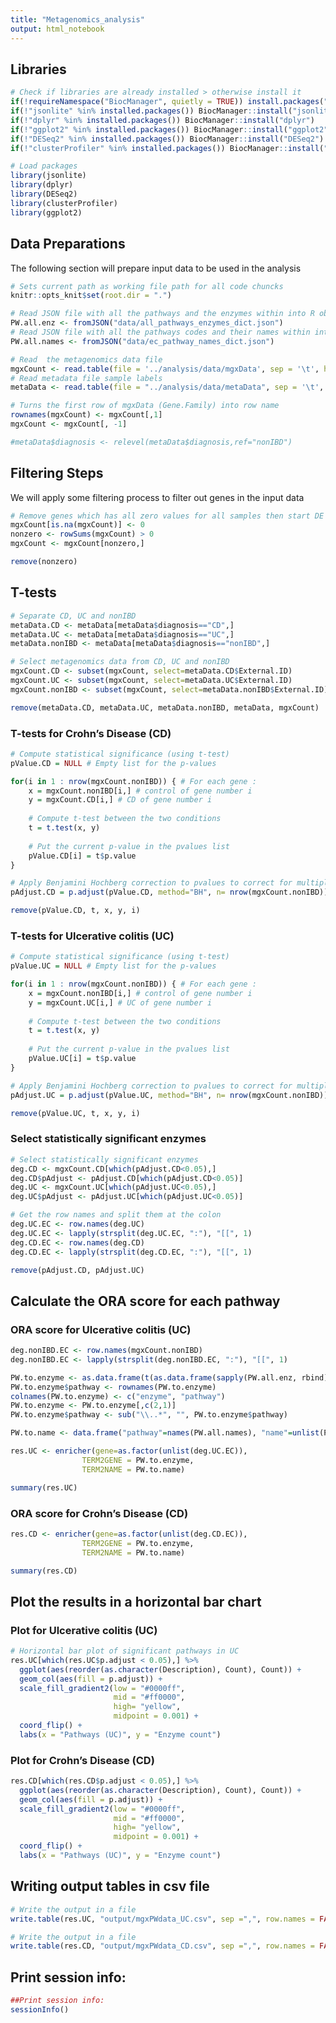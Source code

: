 ```yaml
---
title: "Metagenomics_analysis"
output: html_notebook
---
```


## Libraries

```r
# Check if libraries are already installed > otherwise install it
if(!requireNamespace("BiocManager", quietly = TRUE)) install.packages("BiocManager",repos = "http://cran.us.r-project.org")
if(!"jsonlite" %in% installed.packages()) BiocManager::install("jsonlite")
if(!"dplyr" %in% installed.packages()) BiocManager::install("dplyr")
if(!"ggplot2" %in% installed.packages()) BiocManager::install("ggplot2")
if(!"DESeq2" %in% installed.packages()) BiocManager::install("DESeq2")
if(!"clusterProfiler" %in% installed.packages()) BiocManager::install("clusterProfiler")

# Load packages
library(jsonlite)
library(dplyr)
library(DESeq2)
library(clusterProfiler)
library(ggplot2)
```


## Data Preparations

The following section will prepare input data to be used in the analysis

```r
# Sets current path as working file path for all code chuncks
knitr::opts_knit$set(root.dir = ".")

# Read JSON file with all the pathways and the enzymes within into R object
PW.all.enz <- fromJSON("data/all_pathways_enzymes_dict.json")
# Read JSON file with all the pathways codes and their names within into R object
PW.all.names <- fromJSON("data/ec_pathway_names_dict.json")

# Read  the metagenomics data file
mgxCount <- read.table(file = '../analysis/data/mgxData', sep = '\t', header = TRUE)
# Read metadata file sample labels
metaData <- read.table(file = "../analysis/data/metaData", sep = '\t', stringsAsFactors = TRUE, header = TRUE)

# Turns the first row of mgxData (Gene.Family) into row name
rownames(mgxCount) <- mgxCount[,1]
mgxCount <- mgxCount[, -1]

#metaData$diagnosis <- relevel(metaData$diagnosis,ref="nonIBD")
```

## Filtering Steps

We will apply some filtering process to filter out genes in the input data

```r
# Remove genes which has all zero values for all samples then start DE analysis
mgxCount[is.na(mgxCount)] <- 0
nonzero <- rowSums(mgxCount) > 0
mgxCount <- mgxCount[nonzero,]

remove(nonzero)
```

## T-tests

```r
# Separate CD, UC and nonIBD
metaData.CD <- metaData[metaData$diagnosis=="CD",]
metaData.UC <- metaData[metaData$diagnosis=="UC",]
metaData.nonIBD <- metaData[metaData$diagnosis=="nonIBD",]

# Select metagenomics data from CD, UC and nonIBD
mgxCount.CD <- subset(mgxCount, select=metaData.CD$External.ID)
mgxCount.UC <- subset(mgxCount, select=metaData.UC$External.ID)
mgxCount.nonIBD <- subset(mgxCount, select=metaData.nonIBD$External.ID)

remove(metaData.CD, metaData.UC, metaData.nonIBD, metaData, mgxCount)
```

### T-tests for Crohn's Disease (CD)

```r
# Compute statistical significance (using t-test)
pValue.CD = NULL # Empty list for the p-values

for(i in 1 : nrow(mgxCount.nonIBD)) { # For each gene : 
	x = mgxCount.nonIBD[i,] # control of gene number i
	y = mgxCount.CD[i,] # CD of gene number i
	
	# Compute t-test between the two conditions
	t = t.test(x, y)
	
	# Put the current p-value in the pvalues list
	pValue.CD[i] = t$p.value
}

# Apply Benjamini Hochberg correction to pvalues to correct for multiple testing
pAdjust.CD = p.adjust(pValue.CD, method="BH", n= nrow(mgxCount.nonIBD))

remove(pValue.CD, t, x, y, i)
```


### T-tests for Ulcerative colitis (UC)

```r
# Compute statistical significance (using t-test)
pValue.UC = NULL # Empty list for the p-values

for(i in 1 : nrow(mgxCount.nonIBD)) { # For each gene : 
	x = mgxCount.nonIBD[i,] # control of gene number i
	y = mgxCount.UC[i,] # UC of gene number i
	
	# Compute t-test between the two conditions
	t = t.test(x, y)
	
	# Put the current p-value in the pvalues list
	pValue.UC[i] = t$p.value
}

# Apply Benjamini Hochberg correction to pvalues to correct for multiple testing
pAdjust.UC = p.adjust(pValue.UC, method="BH", n= nrow(mgxCount.nonIBD))

remove(pValue.UC, t, x, y, i)
```


### Select statistically significant enzymes

```r
# Select statistically significant enzymes
deg.CD <- mgxCount.CD[which(pAdjust.CD<0.05),]
deg.CD$pAdjust <- pAdjust.CD[which(pAdjust.CD<0.05)]
deg.UC <- mgxCount.UC[which(pAdjust.UC<0.05),]
deg.UC$pAdjust <- pAdjust.UC[which(pAdjust.UC<0.05)]

# Get the row names and split them at the colon
deg.UC.EC <- row.names(deg.UC)
deg.UC.EC <- lapply(strsplit(deg.UC.EC, ":"), "[[", 1)
deg.CD.EC <- row.names(deg.CD)
deg.CD.EC <- lapply(strsplit(deg.CD.EC, ":"), "[[", 1)

remove(pAdjust.CD, pAdjust.UC)
```

## Calculate the ORA score for each pathway


### ORA score for Ulcerative colitis (UC)


```r
deg.nonIBD.EC <- row.names(mgxCount.nonIBD)
deg.nonIBD.EC <- lapply(strsplit(deg.nonIBD.EC, ":"), "[[", 1)

PW.to.enzyme <- as.data.frame(t(as.data.frame(sapply(PW.all.enz, rbind))))
PW.to.enzyme$pathway <- rownames(PW.to.enzyme)
colnames(PW.to.enzyme) <- c("enzyme", "pathway")
PW.to.enzyme <- PW.to.enzyme[,c(2,1)]
PW.to.enzyme$pathway <- sub("\\..*", "", PW.to.enzyme$pathway)

PW.to.name <- data.frame("pathway"=names(PW.all.names), "name"=unlist(PW.all.names))

res.UC <- enricher(gene=as.factor(unlist(deg.UC.EC)),
                TERM2GENE = PW.to.enzyme,
                TERM2NAME = PW.to.name)

summary(res.UC)
```


### ORA score for Crohn's Disease (CD)

```r
res.CD <- enricher(gene=as.factor(unlist(deg.CD.EC)),
                TERM2GENE = PW.to.enzyme,
                TERM2NAME = PW.to.name)

summary(res.CD)
```


## Plot the results in a horizontal bar chart

### Plot for Ulcerative colitis (UC)


```r
# Horizontal bar plot of significant pathways in UC
res.UC[which(res.UC$p.adjust < 0.05),] %>% 
  ggplot(aes(reorder(as.character(Description), Count), Count)) + 
  geom_col(aes(fill = p.adjust)) + 
  scale_fill_gradient2(low = "#0000ff", 
                       mid = "#ff0000",
                       high= "yellow",
                       midpoint = 0.001) +
  coord_flip() + 
  labs(x = "Pathways (UC)", y = "Enzyme count")
```

### Plot for Crohn's Disease (CD)

```r
res.CD[which(res.CD$p.adjust < 0.05),] %>% 
  ggplot(aes(reorder(as.character(Description), Count), Count)) + 
  geom_col(aes(fill = p.adjust)) + 
  scale_fill_gradient2(low = "#0000ff", 
                       mid = "#ff0000",
                       high= "yellow",
                       midpoint = 0.001) +
  coord_flip() + 
  labs(x = "Pathways (UC)", y = "Enzyme count")
```

## Writing output tables in csv file

```r
# Write the output in a file
write.table(res.UC, "output/mgxPWdata_UC.csv", sep =",", row.names = FALSE)

# Write the output in a file
write.table(res.CD, "output/mgxPWdata_CD.csv", sep =",", row.names = FALSE)
```


## Print session info:

```r
##Print session info:
sessionInfo()
```
